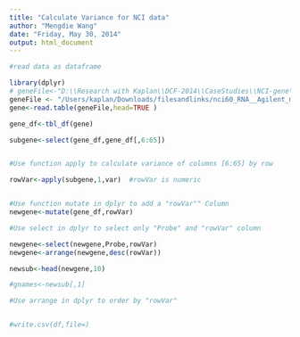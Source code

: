 ```yaml
---
title: "Calculate Variance for NCI data"
author: "Mengdie Wang"
date: "Friday, May 30, 2014"
output: html_document
---
```


```r

#read data as dataframe

library(dplyr)
# geneFile<-"D:\\Research with Kaplan\\DCF-2014\\CaseStudies\\NCI-gene\\nci60_RNA__Agilent_mRNA_log2.txt"
geneFile <- "/Users/kaplan/Downloads/filesandlinks/nci60_RNA__Agilent_mRNA_log2.txt/nci60_RNA__Agilent_mRNA_log2.txt"
gene<-read.table(geneFile,head=TRUE )  

gene_df<-tbl_df(gene)

subgene<-select(gene_df,gene_df[,6:65])


#Use function apply to calculate variance of columns [6:65] by row

rowVar<-apply(subgene,1,var)  #rowVar is numeric


#Use function mutate in dplyr to add a "rowVar"" Column
newgene<-mutate(gene_df,rowVar)

#Use select in dplyr to select only "Probe" and "rowVar" column

newgene<-select(newgene,Probe,rowVar)
newgene<-arrange(newgene,desc(rowVar))

newsub<-head(newgene,10)

#gnames<-newsub[,1]

#Use arrange in dplyr to order by "rowVar"


#write.csv(df,file=)
```






